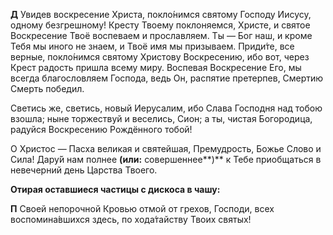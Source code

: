 **Д** Увидев воскресение Христа, покло́нимся святому Господу Иисусу, одному безгрешному! Кресту Твоему поклоняемся, Христе, и святое Воскресение Твоё воспеваем и прославляем. Ты — Бог наш, и кроме Тебя мы иного не знаем, и Твоё имя мы призываем. Приди́те, все верные, покло́нимся святому Христову Воскресению, ибо вот, через Крест радость пришла всему миру. Воспевая Воскресение Его, мы всегда благословляем Господа, ведь Он, распятие претерпев, Смертию Смерть победил.

Светись же, светись, новый Иерусалим, ибо Слава Господня над тобою взошла; ныне торжествуй и веселись, Сион; а ты, чистая Богородица, радуйся Воскресению Рождённого тобой!

О Христос — Пасха великая и святейшая, Премудрость, Божье Слово и Сила! Дару́й нам полнее **(или:** совершеннее**)** к Тебе приобщаться в невечерний день Царства Твоего.

**Отирая оставшиеся частицы с дискоса в чашу:**

**П** Своей непорочной Кровью отмой от грехов, Господи, всех воспомина́вшихся здесь, по хода́тайству Твоих святых!
